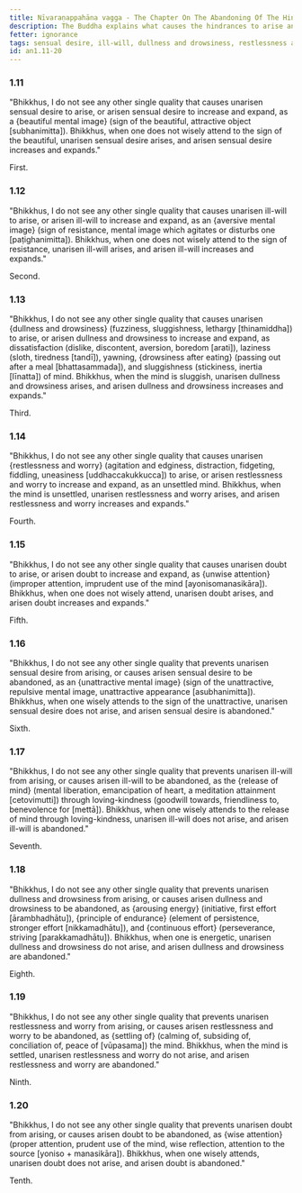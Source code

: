 ```yaml
---
title: Nīvaraṇappahāna vagga - The Chapter On The Abandoning Of The Hindrances
description: The Buddha explains what causes the hindrances to arise and how to abandon them.
fetter: ignorance
tags: sensual desire, ill-will, dullness and drowsiness, restlessness and worry, doubt, five hindrances, wise attention, unwise attention, an, an1
id: an1.11-20
---
```


### 1.11

"Bhikkhus, I do not see any other single quality that causes unarisen sensual desire to arise, or arisen sensual desire to increase and expand, as a \{beautiful mental image} (sign of the beautiful, attractive object [subhanimitta]). Bhikkhus, when one does not wisely attend to the sign of the beautiful, unarisen sensual desire arises, and arisen sensual desire increases and expands."

First.

### 1.12

"Bhikkhus, I do not see any other single quality that causes unarisen ill-will to arise, or arisen ill-will to increase and expand, as an \{aversive mental image} (sign of resistance, mental image which agitates or disturbs one [paṭighanimitta]). Bhikkhus, when one does not wisely attend to the sign of resistance, unarisen ill-will arises, and arisen ill-will increases and expands."

Second.

### 1.13

"Bhikkhus, I do not see any other single quality that causes unarisen \{dullness and drowsiness} (fuzziness, sluggishness, lethargy [thinamiddha]) to arise, or arisen dullness and drowsiness to increase and expand, as dissatisfaction (dislike, discontent, aversion, boredom [arati]), laziness (sloth, tiredness [tandī]), yawning, \{drowsiness after eating} (passing out after a meal [bhattasammada]), and sluggishness (stickiness, inertia [līnatta]) of mind. Bhikkhus, when the mind is sluggish, unarisen dullness and drowsiness arises, and arisen dullness and drowsiness increases and expands."

Third.

### 1.14

"Bhikkhus, I do not see any other single quality that causes unarisen \{restlessness and worry} (agitation and edginess, distraction, fidgeting, fiddling, uneasiness [uddhaccakukkucca]) to arise, or arisen restlessness and worry to increase and expand, as an unsettled mind. Bhikkhus, when the mind is unsettled, unarisen restlessness and worry arises, and arisen restlessness and worry increases and expands."

Fourth.

### 1.15

"Bhikkhus, I do not see any other single quality that causes unarisen doubt to arise, or arisen doubt to increase and expand, as \{unwise attention} (improper attention, imprudent use of the mind [ayonisomanasikāra]). Bhikkhus, when one does not wisely attend, unarisen doubt arises, and arisen doubt increases and expands."

Fifth.

### 1.16

"Bhikkhus, I do not see any other single quality that prevents unarisen sensual desire from arising, or causes arisen sensual desire to be abandoned, as an \{unattractive mental image} (sign of the unattractive, repulsive mental image, unattractive appearance [asubhanimitta]). Bhikkhus, when one wisely attends to the sign of the unattractive, unarisen sensual desire does not arise, and arisen sensual desire is abandoned."

Sixth.

### 1.17

"Bhikkhus, I do not see any other single quality that prevents unarisen ill-will from arising, or causes arisen ill-will to be abandoned, as the \{release of mind} (mental liberation, emancipation of heart, a meditation attainment [cetovimutti]) through loving-kindness (goodwill towards, friendliness to, benevolence for [mettā]). Bhikkhus, when one wisely attends to the release of mind through loving-kindness, unarisen ill-will does not arise, and arisen ill-will is abandoned."

Seventh.

### 1.18

"Bhikkhus, I do not see any other single quality that prevents unarisen dullness and drowsiness from arising, or causes arisen dullness and drowsiness to be abandoned, as \{arousing energy} (initiative, first effort [ārambhadhātu]), \{principle of endurance} (element of persistence, stronger effort [nikkamadhātu]), and \{continuous effort} (perseverance, striving [parakkamadhātu]). Bhikkhus, when one is energetic, unarisen dullness and drowsiness do not arise, and arisen dullness and drowsiness are abandoned."

Eighth.

### 1.19

"Bhikkhus, I do not see any other single quality that prevents unarisen restlessness and worry from arising, or causes arisen restlessness and worry to be abandoned, as \{settling of} (calming of, subsiding of, conciliation of, peace of [vūpasama]) the mind. Bhikkhus, when the mind is settled, unarisen restlessness and worry do not arise, and arisen restlessness and worry are abandoned."

Ninth.

### 1.20

"Bhikkhus, I do not see any other single quality that prevents unarisen doubt from arising, or causes arisen doubt to be abandoned, as \{wise attention} (proper attention, prudent use of the mind, wise reflection, attention to the source [yoniso + manasikāra]). Bhikkhus, when one wisely attends, unarisen doubt does not arise, and arisen doubt is abandoned."

Tenth.